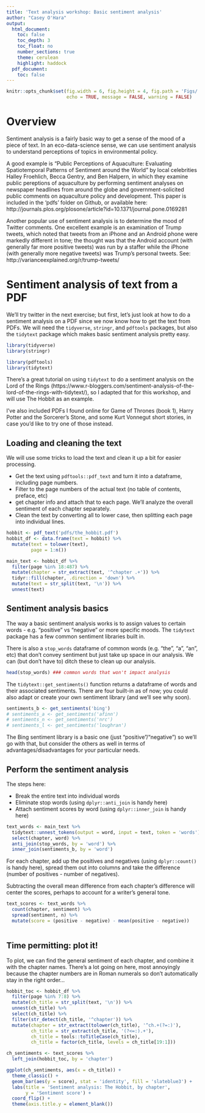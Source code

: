 ```yaml
---
title: 'Text analysis workshop: Basic sentiment analysis'
author: "Casey O'Hara"
output: 
  html_document:
    toc: false
    toc_depth: 3
    toc_float: no
    number_sections: true
    theme: cerulean
    highlight: haddock
  pdf_document:
    toc: false
---
```

  
``` r

knitr::opts_chunk$set(fig.width = 6, fig.height = 4, fig.path = 'Figs/',
                      echo = TRUE, message = FALSE, warning = FALSE)

```
    
# Overview

Sentiment analysis is a fairly basic way to get a sense of the mood of a piece of text.  In an eco-data-science sense, we can use sentiment analysis to understand perceptions of topics in environmental policy.  

A good example is "Public Perceptions of Aquaculture: Evaluating Spatiotemporal Patterns of Sentiment around the World" by local celebrities Halley Froehlich, Becca Gentry, and Ben Halpern, in which they examine public pereptions of aquaculture by performing sentiment analyses on newspaper headlines from around the globe and government-solicited public comments on aquaculture policy and development.  This paper is included in the 'pdfs' folder on Github, or available here: http://journals.plos.org/plosone/article?id=10.1371/journal.pone.0169281

Another popular use of sentiment analysis is to determine the mood of Twitter comments.  One excellent example is an examination of Trump tweets, which noted that tweets from an iPhone and an Android phone were markedly different in tone; the thought was that the Android account (with generally far more positive tweets) was run by a staffer while the iPhone (with generally more negative tweets) was Trump's personal tweets.  See: http://varianceexplained.org/r/trump-tweets/

# Sentiment analysis of text from a PDF

We'll try twitter in the next exercise; but first, let's just look at how to do a sentiment analysis on a PDF since we now know how to get the text from PDFs.  We will need the `tidyverse`, `stringr`, and `pdftools` packages, but also the `tidytext` package which makes basic sentiment analysis pretty easy.

```r
library(tidyverse)
library(stringr)

library(pdftools)
library(tidytext)
```

There's a great tutorial on using `tidytext` to do a sentiment analysis on the Lord of the Rings (https://www.r-bloggers.com/sentiment-analysis-of-the-lord-of-the-rings-with-tidytext/), so I adapted that for this workshop, and will use The Hobbit as an example.

I've also included PDFs I found online for Game of Thrones (book 1), Harry Potter and the Sorcerer's Stone, and some Kurt Vonnegut short stories, in case you'd like to try one of those instead.

## Loading and cleaning the text

We will use some tricks to load the text and clean it up a bit for easier processing.

* Get the text using `pdftools::pdf_text` and turn it into a dataframe, including page numbers.
* Filter to the page numbers of the actual text (no table of contents, preface, etc)
* get chapter info and attach that to each page.  We'll analyze the overall sentiment of each chapter separately.
* Clean the text by converting all to lower case, then splitting each page into individual lines.

``` r
hobbit <- pdf_text('pdfs/the_hobbit.pdf')
hobbit_df <- data.frame(text = hobbit) %>%
  mutate(text = tolower(text),
         page = 1:n()) 

main_text <- hobbit_df %>% 
  filter(page %in% 18:487) %>%
  mutate(chapter = str_extract(text, '^chapter .+')) %>%
  tidyr::fill(chapter, .direction = 'down') %>%
  mutate(text = str_split(text, '\n')) %>%
  unnest(text)
```

## Sentiment analysis basics

The way a basic sentiment analysis works is to assign values to certain words - e.g. "positive" vs "negative" or more specific moods.  The `tidytext` package has a few common sentiment libraries built in.

There is also a `stop_words` dataframe of common words (e.g. "the", "a", "an", etc) that don't convey sentiment but just take up space in our analysis.  We can (but don't have to) ditch these to clean up our analysis.

``` r

head(stop_words) ### common words that won't impact analysis

```

The `tidytext::get_sentiments()` function returns a dataframe of words and their associated sentiments.  There are four built-in as of now; you could also adapt or create your own sentiment library (and we'll see why soon).

``` r
sentiments_b <- get_sentiments('bing')
# sentiments_a <- get_sentiments('afinn')
# sentiments_n <- get_sentiments('nrc')
# sentiments_l <- get_sentiments('loughran')

```

The Bing sentiment library is a basic one (just "positive"/"negative") so we'll go with that, but consider the others as well in terms of advantages/disadvantages for your particular needs.

## Perform the sentiment analysis

The steps here:

* Break the entire text into individual words
* Eliminate stop words (using `dplyr::anti_join` is handy here)
* Attach sentiment scores by word (using `dplyr::inner_join` is handy here)

``` r

text_words <- main_text %>%
  tidytext::unnest_tokens(output = word, input = text, token = 'words') %>%
  select(chapter, word) %>%
  anti_join(stop_words, by = 'word') %>%
  inner_join(sentiments_b, by = 'word')
```

For each chapter, add up the positives and negatives (using `dplyr::count()` is handy here), spread them out into columns and take the difference (number of positives - number of negatives).  

Subtracting the overall mean difference from each chapter's difference will center the scores, perhaps to account for a writer's general tone.

```r
text_scores <- text_words %>%
  count(chapter, sentiment) %>%
  spread(sentiment, n) %>%
  mutate(score = (positive - negative) - mean(positive - negative))
  
```

## Time permitting: plot it!

To plot, we can find the general sentiment of each chapter, and combine it with the chapter names.  There's a lot going on here, most annoyingly because the chapter numbers are in Roman numerals so don't automatically stay in the right order...

``` r
hobbit_toc <- hobbit_df %>%
  filter(page %in% 7:8) %>%
  mutate(ch_title = str_split(text, '\n')) %>%
  unnest(ch_title) %>%
  select(ch_title) %>%
  filter(str_detect(ch_title, '^chapter')) %>%
  mutate(chapter = str_extract(tolower(ch_title), '^ch.+(?=:)'),
         ch_title = str_extract(ch_title, '(?<=:).+'),
         ch_title = tools::toTitleCase(ch_title),
         ch_title = factor(ch_title, levels = ch_title[19:1]))

ch_sentiments <- text_scores %>%
  left_join(hobbit_toc, by = 'chapter')

```


``` r
ggplot(ch_sentiments, aes(x = ch_title)) +
  theme_classic() +
  geom_bar(aes(y = score), stat = 'identity', fill = 'slateblue3') +
  labs(title = 'Sentiment analysis: The Hobbit, by chapter',
       y = 'Sentiment score') +
  coord_flip() +
  theme(axis.title.y = element_blank())
```
